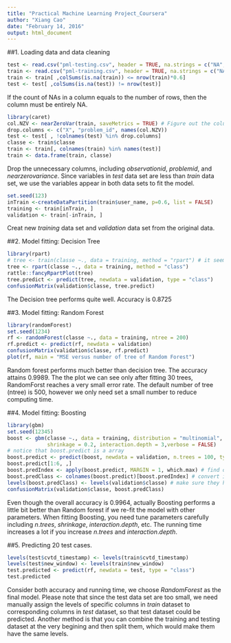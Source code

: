 ```yaml
---
title: "Practical Machine Learning Project_Coursera"
author: "Xiang Cao"
date: "February 14, 2016"
output: html_document
---
```


##1. Loading data and data cleaning
```r
test <- read.csv("pml-testing.csv", header = TRUE, na.strings = c("NA", "#DIV/0!"))
train <- read.csv("pml-training.csv", header = TRUE, na.strings = c("NA", "#DIV/0!"))
train <- train[ ,colSums(is.na(train)) <= nrow(train)*0.6]
test <- test[ ,colSums(is.na(test)) != nrow(test)]
```

If the count of NAs in a column equals to the number of rows, then the column must be entirely NA.

```r
library(caret)
col.NZV <- nearZeroVar(train, saveMetrics = TRUE) # Figure out the columns that has near zero variance
drop.columns <- c("X", "problem_id", names(col.NZV))
test <- test[ , !colnames(test) %in% drop.columns]
classe <- train$classe
train <- train[, colnames(train) %in% names(test)]
train <- data.frame(train, classe)
```

Drop the unnecessary columns, including $observation id$, $problem id$, and $near zero variance$. Since variables in $test$ data set are less than $train$ data set, we use the variables appear in both data sets to fit the model.

```r
set.seed(123)
inTrain <-createDataPartition(train$user_name, p=0.6, list = FALSE) 
training <- train[inTrain, ]
validation <- train[-inTrain, ]
```

Creat new $training$ data set and $validation$ data set from the original data.

##2. Model fitting: Decision Tree
```r
library(rpart)
# tree <- train(classe ~., data = training, method = "rpart") # it seems there is error using caret?
tree <- rpart(classe ~., data = training, method = "class")
rattle::fancyRpartPlot(tree)
tree.predict <- predict(tree, newdata = validation, type = "class")
confusionMatrix(validation$classe, tree.predict)
```

The Decision tree performs quite well. Accuracy is $0.8725$

##3. Model fitting: Random Forest
```r
library(randomForest)
set.seed(1234)
rf <- randomForest(classe ~., data = training, ntree = 200)
rf.predict <- predict(rf, newdata = validation)
confusionMatrix(validation$classe, rf.predict)
plot(rf, main = "MSE versus number of tree of Random Forest")
```

Random forest performs much better than decision tree. The accuracy attains $0.9989$. The the plot we can see only after fitting 30 trees, RandomForst reaches a very small error rate. The default number of tree (ntree) is 500, however we only need set a small number to reduce computing time.

##4. Model fitting: Boosting
```r
library(gbm)
set.seed(12345)
boost <- gbm(classe ~., data = training, distribution = "multinomial", n.trees = 100, 
             shrinkage = 0.2, interaction.depth = 3,verbose = FALSE)
# notice that boost.predict is a array
boost.predict <- predict(boost, newdata = validation, n.trees = 100, type = "response")
boost.predict[1:6, ,]
boost.predIndex <- apply(boost.predict, MARGIN = 1, which.max) # find out the index of maximal prob. each row
boost.predClass <- colnames(boost.predict)[boost.predIndex] # convert index into class A-E
levels(boost.predClass) <- levels(validation$classe) # make sure they have the same level
confusionMatrix(validation$classe, boost.predClass)
```

Even though the overall accuracy is $0.9964$, actually Boosting performs a little bit better than Random forest if we re-fit the model with other parameters. When fitting Boosting, you need tune parameters carefully including $n.trees$, $shrinkage$, $interaction.depth$, etc. The running time increases a lot if you increase $n.trees$ and $interaction.depth$.

##5. Predicting 20 test cases.
```r
levels(test$cvtd_timestamp) <- levels(train$cvtd_timestamp)
levels(test$new_window) <- levels(train$new_window)
test.predicted <- predict(rf, newdata = test, type = "class")
test.predicted
```

Consider both accuracy and running time, we choose $RandomForest$ as the final model. Please note that since the test data set are too small, we need manually assign the levels of specific columns in $train$ dataset to corresponding columns in $test$ dataset, so that test dataset could be predicted. Another method is that you can combine the training and testing dataset at the very begining and then split them, which would make them have the same levels.